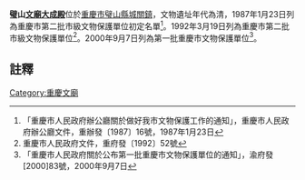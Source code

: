 {{msg:重慶市文物保護單位
|名稱 = 大成殿
|編號 = 54
|圖片 = 璧山文廟大成殿.JPG
|級別 = 3
|分類 = 
|時代 = 清
|地点 = [[璧山縣|璧山縣]][[城關鎮|城關鎮]]
|坐標 = 
|登錄 = 1987年1月23日
}}
{{msg:重慶市文物保護單位
|名稱 = 大成殿
|編號 = 49
|圖片 = 
|級別 = 4
|分類 = 
|時代 = 清
|地点 = [[璧山縣|璧山縣]][[璧城鎮|璧城鎮]]
|坐標 = 
|登錄 = 1992年3月19日
}}
{{msg:重慶市文物保護單位
|名稱 = 大成殿
|編號 = 61
|圖片 = 
|級別 = 5
|分類 = 
|時代 = 清代
|地点 = [[璧山縣|璧山縣]][[璧城鎮|璧城鎮]]
|坐標 = 
|登錄 = 2000年9月7日
}}
'''璧山[[文廟|文廟]][[大成殿|大成殿]]'''位於[[重慶市|重慶市]][[璧山縣|璧山縣]][[城關鎮|城關鎮]]，文物遺址年代為清，1987年1月23日列為重慶市第二批市級文物保護單位初定名單<ref>「重慶市人民政府辦公廳關於做好我市文物保護工作的通知」，重慶市人民政府辦公廳文件，重辦發〔1987〕16號，1987年1月23日</ref>。1992年3月19日列為重慶市第二批市級文物保護單位<ref>重慶市人民政府文件，重府發〔1992〕52號</ref>。2000年9月7日列為第一批重慶市文物保護單位<ref>「重慶市人民政府關於公布第一批重慶市文物保護單位的通知」，渝府發[2000]83號，2000年9月7日</ref>。
== 註釋 ==
{{reflist}}
{{文物保護單位小作品}}

[[Category:重慶文廟|Category:重慶文廟]]